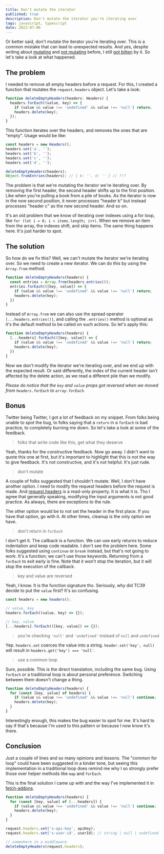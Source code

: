 ```yaml
---
title: Don't mutate the iterator
published: true
description: Don't mutate the iterator you're iterating over
tags: javascript, typescript
date: 2023-07-06
---
```


Or better said, don't mutate the iterator you're iterating over. This is a common mistake that can lead to unexpected results. And yes, despite writing about [mutating] and [not mutating] before, I still [got bitten][twitter thread] by it. So let's take a look at what happened.

## The problem

I needed to remove all empty headers before a request. For this, I created a function that mutates the `request.headers` object. Let's take a look:

```ts
function deleteEmptyHeaders(headers: Headers) {
  headers.forEach((value, key) => {
    if (value && value !== 'undefined' && value !== 'null') return;
    headers.delete(key);
  });
}
```

This function iterates over the headers, and removes the ones that are "empty". Usage would be like:

```js
const headers = new Headers();
headers.set('a', '');
headers.set('b', '');
headers.set('c', '');
headers.set('d', '');

deleteEmptyHeaders(headers);
Object.fromEntries(headers); // { b: '', d: '' } // ?!?
```

The problem is that we're mutating the iterator we're iterating over. By removing the first header, the second header shifts up to the first position. Like when you're pulling a book from a pile of books. As the iterator is now in the _new_ second position, it never processes "header b" but instead processes "header c" as the new second header. And so on.

It's an old problem that we know of iterating over indexes using a for loop, like `for (let i = 0; i < items.length; i++)`. When we remove an item from the array, the indexes shift, and skip items. The same thing happens here. It's just harder to spot.

## The solution

So how do we fix this? Well, we can't mutate the iterator we're iterating over. So we need to create a new iterator. We can do this by using the `Array.from` method.

```ts
function deleteEmptyHeaders(headers) {
  const entries = Array.from(headers.entries());
  entries.forEach(([key, value]) => {
    if (value && value !== 'undefined' && value !== 'null') return;
    headers.delete(key);
  })
}
```

Instead of `Array.from` we can also use the spread operator `[...headers.entries()]`, and calling the `.entries()` method is optional as it's the default method to be called on such actions. So let's apply this:

```ts
function deleteEmptyHeaders(headers) {
  [...headers].forEach(([key, value]) => {
    if (value && value !== 'undefined' && value !== 'null') return;
    headers.delete(key);
  })
}
```

Now we don't modify the iterator we're iterating over, and we end up with the expected result. Or said differently, the index of the current header isn't affected by the delete action, as we read a different pile than we modify.

_Please do notice that the `key` and `value` props got reversed when we moved from `headers.forEach` to `array.forEach`._

## Bonus

Twitter being Twitter, I got a lot of feedback on my snippet. From folks being unable to spot the bug, to folks saying that a `return` in a `forEach` is bad practice, to completely burning me down. So let's take a look at some of the feedback.

> folks that write code like this, get what they deserve

Yeah, thanks for the constructive feedback. Now go away. I didn't want to quote this one at first, but it's important to highlight that this is not the way to give feedback. It's not constructive, and it's not helpful. It's just rude.

> don't mutate

A couple of folks suggested that I shouldn't mutate. Well, I don't have another option. I need to modify the request headers before the request is made. And [request.headers] is a read-only property. It is what it is. Tho I agree that generally speaking, modifying the input arguments is not good practice. As always, there are exceptions to the rule.

The other option would be to not set the header in the first place. If you have that option, go with it. At other times, cleanup is the only option we have.

> don't return in `forEach`

I don't get it. The callback is a function. We can use early returns to reduce indentation and keep code readable. I don't see the problem here. Some folks suggested using `continue` or `break` instead, but that's not going to work. It's a function; we can't use those keywords. Returning from a `forEach` to exit early is fine. Note that it won't stop the iteration, but it will stop the execution of the callback.

> key and value are reversed

Yeah, I know. It is the function signature tho. Seriously, why did TC39 decide to put the `value` first? It's so confusing.

```ts
const headers = new headers();

// value, key
headers.forEach((value, key) => {});

// key, value
[...headers].forEach(([key, value]) => {});
```

> you're checking `'null'` and `'undefined'` instead of `null` and `undefined`

Yep. `headers.set` coerces the value into a string. `header.set('key', null)` will result in `headers.get('key') === 'null'`.

> use a common loop

Sure, possible. This is the direct translation, including the same bug. Using `forEach` or a traditional loop is about personal preference. Switching between them doesn't change a thing.

```ts
function deleteEmptyHeaders(headers) {
  for (const [key, value] of headers) {
    if (value && value !== 'undefined' && value !== 'null') continue;
    headers.delete(key);
  }
}
```

Interestingly enough, this makes the bug easier to spot for me. It's hard to say if that's because I'm used to this pattern or because I now know it's there.

## Conclusion

Just a couple of lines and so many opinions and lessons. The "common for loop" could have been suggested in a kinder tone, but seeing this implementation in a traditional loop does remind me why I so strongly prefer those over helper methods like `map` and `forEach`.

This is the final solution I came up with and the way I've implemented it in [fetch-addons].

```ts
function deleteEmptyHeaders(headers) {
  for (const [key, value] of [...headers]) {
    if (value && value !== 'undefined' && value !== 'null') continue;
    headers.delete(key);
  }
}

request.headers.set('x-api-key', apiKey);
request.headers.set('x-user-id', userId); // string | null | undefined

// somewhere in a middleware
deleteEmptyHeaders(request.headers);
```


[not mutating]: https://meijer.ws/articles/stop-mutating-in-map-reduce-and-foreach "Stop mutating in map, reduce and forEach"
[mutating]: https://meijer.ws/articles/dont-stop-mutating "Don't stop mutating"
[twitter thread]: https://twitter.com/meijer_s/status/1676506116736397312 "Link to Twitter"
[request.headers]: https://developer.mozilla.org/en-US/docs/Web/API/Request/headers "MDN: Request.headers"
[fetch-addons]: https://npmjs.com/fetch-addons "Fetch Addons"
